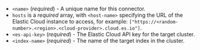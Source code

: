 - `<name>` (_required_) - A unique name for this connector.
- `hosts` is a _required_ array, with `<host-name>` specifying the URL of the Elastic Cloud instance to access, for example: `["https://<random-number>.<region>.<cloud-provider>.cloud.es.io"]`.
- `<es-api-key>` (_required_) - The Elastic Cloud API key for the target cluster.
- `<index-name>` (_required_) - The name of the target index in the cluster.
